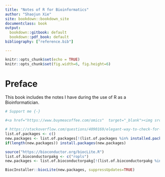 ```yaml
---
title: "Notes of R for Bioinformatics"
author: "Shaojun Xie"
site: bookdown::bookdown_site
documentclass: book
output:
  bookdown::gitbook: default
  bookdown::pdf_book: default
bibliography: ["reference.bib"]

---
```



```r
knitr::opts_chunk$set(echo = TRUE)
knitr::opts_chunk$set(fig.width=6, fig.height=6) 

```

# Preface {-}

This book includes the notes I have during the use of R as a Bioinformatician. 

```r
# Support me {-}

#<a href="https://www.buymeacoffee.com/omics"  target="_blank"><img src="https://user-images.githubusercontent.com/20909751/53546583-c30aa300-3afa-11e9-8ba3-1ca25ac863c4.png" title="buymecoffee" alt="coffee"></a>

```


```r

# https://stackoverflow.com/questions/4090169/elegant-way-to-check-for-missing-packages-and-install-them
list.of.packages <- c()
new.packages <- list.of.packages[!(list.of.packages %in% installed.packages()[,"Package"])]
if(length(new.packages)) install.packages(new.packages)

source("https://bioconductor.org/biocLite.R")
list.of.bioconductorpakg <- c("ropls")
new.packages <- list.of.bioconductorpakg[!(list.of.bioconductorpakg %in% installed.packages()[,"Package"])]

BiocInstaller::biocLite(new.packages, suppressUpdates=TRUE)
```
